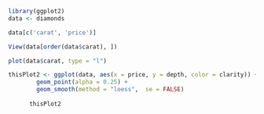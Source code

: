 ```r
library(ggplot2)
data <- diamonds

data[c('carat', 'price')]

View(data[order(data$carat), ])

plot(data$carat, type = "l")

```


```r
thisPlot2 <- ggplot(data, aes(x = price, y = depth, color = clarity)) + 
        geom_point(alpha = 0.25) +
        geom_smooth(method = "loess",  se = FALSE)
      
      thisPlot2
```

